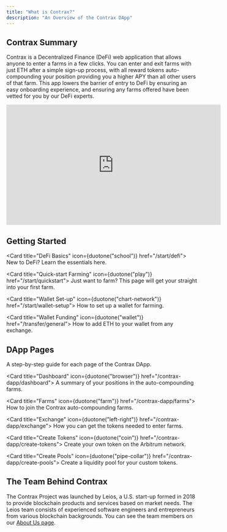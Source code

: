 ```yaml
---
title: "What is Contrax?"
description: "An Overview of the Contrax DApp"
---
```


## Contrax Summary

Contrax is a Decentralized Finance (DeFi) web application that allows anyone to enter a farms in a few clicks. You can enter and exit farms with just ETH after a simple sign-up process, with all reward tokens auto-compounding your position providing you a higher APY than all other users of that farm.
This app lowers the barrier of entry to DeFi by ensuring an easy onboarding experience, and ensuring any farms offered have been vetted for you by our DeFi experts.

<iframe
    width="560"
    height="315"
    src="https://www.youtube.com/embed/oaKZ-0XyHt4"
    title="YouTube video player"
    frameborder="0"
    allow="accelerometer; autoplay; clipboard-write; encrypted-media; gyroscope; picture-in-picture"
    allowfullscreen
></iframe>

## Getting Started

<Card title="DeFi Basics" icon={duotone("school")} href="/start/defi">
    New to DeFi? Learn the essentials here.
</Card>

<Card title="Quick-start Farming" icon={duotone("play")} href="/start/quickstart">
    Just want to farm? This page will get your straight into your first farm.
</Card>

<Card title="Wallet Set-up" icon={duotone("chart-network")} href="/start/wallet-setup">
    How to set up a wallet for farming.
</Card>

<Card title="Wallet Funding" icon={duotone("wallet")} href="/transfer/general">
    How to add ETH to your wallet from any exchange.
</Card>

## DApp Pages

A step-by-step guide for each page of the Contrax DApp.

<Card title="Dashboard" icon={duotone("browser")} href="/contrax-dapp/dashboard">
    A summary of your positions in the auto-compounding farms.
</Card>

<Card title="Farms" icon={duotone("farm")} href="/contrax-dapp/farms">
    How to join the Contrax auto-compounding farms.
</Card>

<Card title="Exchange" icon={duotone("left-right")} href="/contrax-dapp/exchange">
    How you can get the tokens needed to enter farms.
</Card>

<Card title="Create Tokens" icon={duotone("coin")} href="/contrax-dapp/create-tokens">
    Create your own token on the Arbitrum network.
</Card>

<Card title="Create Pools" icon={duotone("pipe-collar")} href="/contrax-dapp/create-pools">
    Create a liquidity pool for your custom tokens.
</Card>

## The Team Behind Contrax

The Contrax Project was launched by Leios, a U.S. start-up formed in 2018 to provide blockchain products and services based on market needs. The Leios team consists of experienced software engineers and entrepreneurs from various blockchain backgrounds. You can see the team members on our [About Us page](https://contrax.finance/about).
